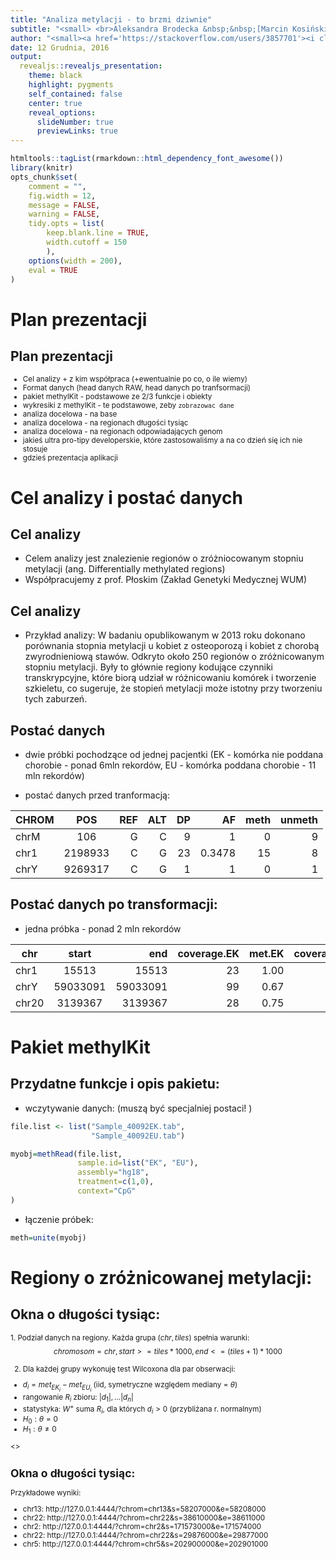 ```yaml
---
title: "Analiza metylacji - to brzmi dziwnie"
subtitle: "<small> <br>Aleksandra Brodecka &nbsp;&nbsp;[Marcin Kosiński](http://r-addict.com/About.html) </small>"
author: "<small><a href='https://stackoverflow.com/users/3857701'><i class='fa fa-stack-overflow'></i></a>&nbsp;&nbsp;<a href='https://github.com/MarcinKosinski'><i class='fa fa-github'></i></a>&nbsp;&nbsp;<a href='mailto:m.p.kosinski@gmail.com'><i class='fa fa-envelope-o'></i></a>&nbsp;&nbsp;&nbsp;&nbsp;&nbsp;&nbsp;&nbsp;&nbsp;&nbsp;&nbsp;&nbsp;&nbsp;&nbsp;&nbsp;&nbsp;&nbsp;&nbsp;&nbsp;&nbsp;&nbsp;&nbsp;&nbsp;&nbsp;&nbsp;&nbsp;&nbsp;&nbsp;&nbsp;&nbsp;&nbsp;&nbsp;&nbsp;&nbsp;&nbsp;&nbsp;&nbsp;&nbsp;&nbsp;&nbsp;&nbsp;<a href='https://r-addict.com'><i class='fa fa-comment'></i></a>&nbsp;&nbsp;<a href='https://stackoverflow.com/users/3857701'><i class='fa fa-stack-overflow'></i></a>&nbsp;&nbsp;<a href='https://github.com/MarcinKosinski'><i class='fa fa-github'></i></a>&nbsp;&nbsp;<a href='mailto:m.p.kosinski@gmail.com'><i class='fa fa-envelope-o'></i></a></small><br>"
date: 12 Grudnia, 2016
output:
  revealjs::revealjs_presentation:
    theme: black
    highlight: pygments
    self_contained: false
    center: true
    reveal_options:
      slideNumber: true
      previewLinks: true
---
```


```r
htmltools::tagList(rmarkdown::html_dependency_font_awesome())
library(knitr)
opts_chunk$set(
	comment = "",
	fig.width = 12, 
	message = FALSE,
	warning = FALSE,
	tidy.opts = list(
		keep.blank.line = TRUE,	
		width.cutoff = 150
		),
	options(width = 200),
	eval = TRUE
)
```

# Plan prezentacji

## Plan prezentacji

<small>

- Cel analizy + z kim współpraca (+ewentualnie po co, o ile wiemy)
- Format danych (head danych RAW, head danych po tranfsormacji)
- pakiet methylKit - podstawowe ze 2/3 funkcje i obiekty
- wykresiki z methylKit - te podstawowe, zeby `zobrazowac dane`
- analiza docelowa - na base
- analiza docelowa - na regionach długości tysiąc
- analiza docelowa - na regionach odpowiadających genom
- jakieś ultra pro-tipy developerskie, które zastosowaliśmy a na co dzień się ich nie stosuje
- gdzieś prezentacja aplikacji

</small>

# Cel analizy i postać danych

## Cel analizy

- Celem analizy jest znalezienie regionów o zróżniocowanym stopniu metylacji (ang. Differentially methylated regions)
- Współpracujemy z prof. Płoskim (Zakład Genetyki Medycznej WUM)

## Cel analizy
- Przykład analizy: 
W badaniu opublikowanym w 2013 roku dokonano porównania stopnia metylacji u kobiet z osteoporozą i kobiet z chorobą zwyrodnieniową stawów. Odkryto około 250 regionów o zróżnicowanym stopniu metylacji. Były to głównie regiony kodujące czynniki transkrypcyjne, które biorą udział w różnicowaniu komórek i tworzenie szkieletu, co sugeruje, że stopień metylacji może istotny przy tworzeniu tych zaburzeń. 


## Postać danych

- dwie próbki pochodzące od jednej pacjentki (EK - komórka nie poddana chorobie - ponad 6mln rekordów, EU - komórka poddana chorobie - 11 mln rekordów)

- postać danych przed tranformacją:


|CHROM|POS|REF|ALT|DP|AF|meth|unmeth|
|------|:---:|-----:|-----:|-----:|-----:|-----:|-----:|
|chrM|106|G|C|9|1|0|9|
|chr1|2198933|C|G|23|0.3478|15|8|
|chrY|9269317|C|G|1|1|0|1|

## Postać danych po transformacji:


 - jedna próbka - ponad 2 mln rekordów
 
 
|chr|start|end|coverage.EK | met.EK |coverage.EU|met.EU|
|------|:---:|-----:|-----:|-----:|-----:|-----:|
|chr1|15513|15513|23|1.00|22|1.00|
|chrY|59033091|59033091|99|0.67|166|0.77|
|chr20|3139367|3139367|28|0.75|26|0.76|


# Pakiet methylKit

## Przydatne funkcje i opis pakietu:

- wczytywanie danych: (muszą być specjalniej postaci! )

```r
file.list <- list("Sample_40092EK.tab",
                  "Sample_40092EU.tab")

myobj=methRead(file.list,
               sample.id=list("EK", "EU"),
               assembly="hg18",
               treatment=c(1,0),
               context="CpG"
)
```

- łączenie próbek:

```r
meth=unite(myobj)
```


# Regiony o zróżnicowanej metylacji:

## Okna o długości tysiąc:

<small>
1. Podział danych na regiony.
Każda grupa $(chr, tiles)$ spełnia warunki: 
$$chromosom = chr, start >= tiles * 1000, end <= (tiles + 1)*1000$$

2. Dla każdej grupy wykonuję test Wilcoxona dla par obserwacji:\n


- $d_i = met_{EK_i} - met_{EU_i}$ (iid, symetryczne względem mediany = $\theta$)
- rangowanie $R_i$ zbioru: $|d_1|, \ldots |d_n|$
- statystyka: $W^+$ suma $R_i$, dla których $d_i > 0$ (przybliżana r. normalnym)
- $H_0: \theta = 0$
- $H_1: \theta \neq 0$


<\small>

## Okna o długości tysiąc:

Przykładowe wyniki: 

- chr13: http://127.0.0.1:4444/?chrom=chr13&s=58207000&e=58208000
- chr22: http://127.0.0.1:4444/?chrom=chr22&s=38610000&e=38611000
- chr2: http://127.0.0.1:4444/?chrom=chr2&s=171573000&e=171574000
- chr22: http://127.0.0.1:4444/?chrom=chr22&s=29876000&e=29877000
- chr5: http://127.0.0.1:4444/?chrom=chr5&s=202900000&e=202901000

